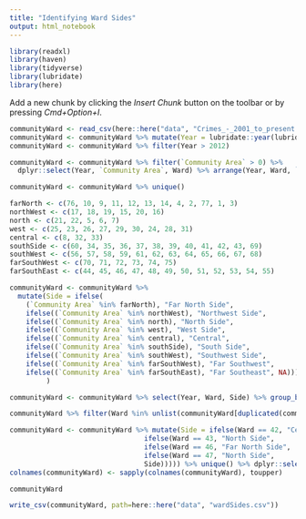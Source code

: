 ```yaml
---
title: "Identifying Ward Sides"
output: html_notebook
---
```


```r

library(readxl)
library(haven)
library(tidyverse)
library(lubridate)
library(here)

```

Add a new chunk by clicking the *Insert Chunk* button on the toolbar or by pressing *Cmd+Option+I*.
```r
communityWard <- read_csv(here::here("data", "Crimes_-_2001_to_present.csv"))
communityWard <- communityWard %>% mutate(Year = lubridate::year(lubridate::mdy_hms(Date))) 
communityWard <- communityWard %>% filter(Year > 2012)
```

```r
communityWard <- communityWard %>% filter(`Community Area` > 0) %>% 
  dplyr::select(Year, `Community Area`, Ward) %>% arrange(Year, Ward, `Community Area`)
```


```r
communityWard <- communityWard %>% unique()
```

```r
farNorth <- c(76, 10, 9, 11, 12, 13, 14, 4, 2, 77, 1, 3)
northWest <- c(17, 18, 19, 15, 20, 16)
north <- c(21, 22, 5, 6, 7)
west <- c(25, 23, 26, 27, 29, 30, 24, 28, 31)
central <- c(8, 32, 33)
southSide <- c(60, 34, 35, 36, 37, 38, 39, 40, 41, 42, 43, 69)
southWest <- c(56, 57, 58, 59, 61, 62, 63, 64, 65, 66, 67, 68)
farSouthWest <- c(70, 71, 72, 73, 74, 75)
farSouthEast <- c(44, 45, 46, 47, 48, 49, 50, 51, 52, 53, 54, 55)
```

```r
communityWard <- communityWard %>% 
  mutate(Side = ifelse(
    (`Community Area` %in% farNorth), "Far North Side",
    ifelse((`Community Area` %in% northWest), "Northwest Side", 
    ifelse((`Community Area` %in% north), "North Side",
    ifelse((`Community Area` %in% west), "West Side",
    ifelse((`Community Area` %in% central), "Central",
    ifelse((`Community Area` %in% southSide), "South Side",
    ifelse((`Community Area` %in% southWest), "Southwest Side",
    ifelse((`Community Area` %in% farSouthWest), "Far Southwest",
    ifelse((`Community Area` %in% farSouthEast), "Far Southeast", NA)))))))))                
         )
```

```r
communityWard <- communityWard %>% select(Year, Ward, Side) %>% group_by(Ward, Side) %>% summarise(n = n()) %>% filter(n == max(n), !is.na(Ward))
```

```r
communityWard %>% filter(Ward %in% unlist(communityWard[duplicated(communityWard$Ward), 1]))
```

```r
communityWard <- communityWard %>% mutate(Side = ifelse(Ward == 42, "Central", 
                                 ifelse(Ward == 43, "North Side",
                                 ifelse(Ward == 46, "Far North Side",
                                 ifelse(Ward == 47, "North Side", 
                                 Side))))) %>% unique() %>% dplyr::select(Ward, Side)
colnames(communityWard) <- sapply(colnames(communityWard), toupper)
```


```r
communityWard
```


```r
write_csv(communityWard, path=here::here("data", "wardSides.csv"))
```


